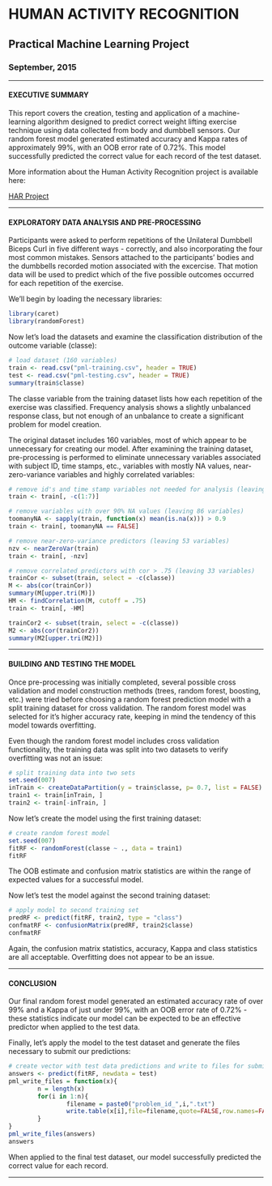 # HUMAN ACTIVITY RECOGNITION
## Practical Machine Learning Project
### September, 2015   

---

#### EXECUTIVE SUMMARY
This report covers the creation, testing and application of a machine-learning algorithm designed to predict correct weight lifting exercise technique using data collected from body and dumbbell sensors. Our random forest model generated estimated accuracy and Kappa rates of approximately 99%, with an OOB error rate of 0.72%. This model successfully predicted the correct value for each record of the test dataset. 

More information about the Human Activity Recognition project is available here:

[HAR Project](http://groupware.les.inf.puc-rio.br/har)

---

#### EXPLORATORY DATA ANALYSIS AND PRE-PROCESSING
Participants were asked to perform repetitions of the Unilateral Dumbbell Biceps Curl in five different ways - correctly, and also incorporating the four most common mistakes. Sensors attached to the participants' bodies and the dumbbells recorded motion associated with the excercise. That motion data will be used to predict which of the five possible outcomes occurred for each repetition of the exercise.

We'll begin by loading the necessary libraries:

```r
library(caret)
library(randomForest)
```

Now let's load the datasets and examine the classification distribution of the outcome variable (classe):

```r
# load dataset (160 variables)
train <- read.csv("pml-training.csv", header = TRUE)
test <- read.csv("pml-testing.csv", header = TRUE)
summary(train$classe)
```

The classe variable from the training dataset lists how each repetition of the exercise was classified. Frequency analysis shows a slightly unbalanced response class, but not enough of an unbalance to create a significant problem for model creation.

The original dataset includes 160 variables, most of which appear to be unnecessary for creating our model. After examining the training dataset, pre-processing is performed to eliminate unnecessary variables associated with subject ID, time stamps, etc., variables with mostly NA values, near-zero-variance variables and highly correlated variables: 

```r
# remove id's and time stamp variables not needed for analysis (leaving 153 variables)
train <- train[, -c(1:7)]

# remove variables with over 90% NA values (leaving 86 variables)
toomanyNA <- sapply(train, function(x) mean(is.na(x))) > 0.9
train <- train[, toomanyNA == FALSE]

# remove near-zero-variance predictors (leaving 53 variables)
nzv <- nearZeroVar(train)
train <- train[, -nzv]

# remove correlated predictors with cor > .75 (leaving 33 variables)
trainCor <- subset(train, select = -c(classe))
M <- abs(cor(trainCor))
summary(M[upper.tri(M)])
HM <- findCorrelation(M, cutoff = .75)
train <- train[, -HM]

trainCor2 <- subset(train, select = -c(classe))
M2 <- abs(cor(trainCor2))
summary(M2[upper.tri(M2)])
```

---

#### BUILDING AND TESTING THE MODEL
Once pre-processing was initially completed, several possible cross validation and model construction methods (trees, random forest, boosting, etc.) were tried before choosing a random forest prediction model with a split training dataset for cross validation. The random forest model was selected for it's higher accuracy rate, keeping in mind the tendency of this model towards overfitting.

Even though the random forest model includes cross validation functionality, the training data was split into two datasets to verify overfitting was not an issue:

```r
# split training data into two sets
set.seed(007)
inTrain <- createDataPartition(y = train$classe, p= 0.7, list = FALSE)
train1 <- train[inTrain, ]
train2 <- train[-inTrain, ]
```

Now let's create the model using the first training dataset:

```r
# create random forest model
set.seed(007)
fitRF <- randomForest(classe ~ ., data = train1)
fitRF
```

The OOB estimate and confusion matrix statistics are within the range of expected values for a successful model.

Now let's test the model against the second training dataset:

```r
# apply model to second training set
predRF <- predict(fitRF, train2, type = "class")
confmatRF <- confusionMatrix(predRF, train2$classe)
confmatRF
```

Again, the confusion matrix statistics, accuracy, Kappa and class statistics are all acceptable. Overfitting does not appear to be an issue.

---
        
#### CONCLUSION

Our final random forest model generated an estimated accuracy rate of over 99% and a Kappa of just under 99%, with an OOB error rate of 0.72% - these statistics indicate our model can be expected to be an effective predictor when applied to the test data. 

Finally, let's apply the model to the test dataset and generate the files necessary to submit our predictions:

```r
# create vector with test data predictions and write to files for submission
answers <- predict(fitRF, newdata = test)
pml_write_files = function(x){
        n = length(x)
        for(i in 1:n){
                filename = paste0("problem_id_",i,".txt")
                write.table(x[i],file=filename,quote=FALSE,row.names=FALSE,col.names=FALSE)
        }
}
pml_write_files(answers)
answers
```

When applied to the final test dataset, our model successfully predicted the correct value for each record. 

---



